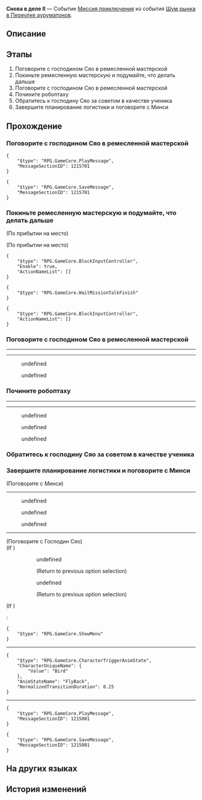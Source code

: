 {{Дополнить|Диалоги.}}
{{Миссия Инфобокс
|id              = 8003206
|Название        = 
|Изображение     = Миссия Снова в деле II.png
|Тип             = Миссия приключения
|События         = Шум рынка в Переулке ауруматонов
|Глава           = Шум рынка в Переулке ауруматонов
|Условия         = Завершена [[Миссия приключения]] ''[[Снова в деле II]]''
|Персонажи       = Господин Сяо; Минси; Первопроходец; Сушан; Сяохань
|СтартЛокация    = [[Лофу Сяньчжоу]] — [[Переулок ауруматонов]]
|Мир             = Лофу Сяньчжоу
|Предыдущая      = 
|Следующая       = Управление причалом II
|Награды         = Опыт Освоения*200; Звёздный нефрит*40; Путеводитель путешественника*5; Утраченный кристалл*5; Кредиты*45 000
}}
'''Снова в деле II''' — Событие [[Миссия приключения]] из события [[Шум рынка в Переулке ауруматонов]].

==Описание==
{{Описание|<!--официальное описание из Перекрёстка судеб-->}}

==Этапы==
# Поговорите с господином Сяо в ремесленной мастерской
# Покиньте ремесленную мастерскую и подумайте, что делать дальше
# Поговорите с господином Сяо в ремесленной мастерской
# Почините робоптаху
# Обратитесь к господину Сяо за советом в качестве ученика
# Завершите планирование логистики и поговорите с Минси

==Прохождение==
{{Дополнить}}


===Поговорите с господином Сяо в ремесленной мастерской===
{{Описание миссии|локация=Переулок ауруматонов|Юйкун сказала, что вам нужны представители торговой гильдии, которые поддерживают реорганизацию. Если вам удастся убедить господина Сяо, вы заручитесь поддержкой многих владельцев бизнеса.<br />Господин Сяо - владелец ремесленной мастерской. Отправляйтесь туда и поговорите с ним.}}
{{Диалог Начало}}
<pre>{
	"$type": "RPG.GameCore.PlayMessage",
	"MessageSectionID": 1215701
}</pre>
<pre>{
	"$type": "RPG.GameCore.SaveMessage",
	"MessageSectionID": 1215701
}</pre>
{{Диалог Конец}}

===Покиньте ремесленную мастерскую и подумайте, что делать дальше===
{{Описание миссии|локация=Переулок ауруматонов|Господин Сяо твёрд в своём решении. Дальнейшие расспросы могут просто ни к чему не привести.<br />Вам лучше уйти, чтобы обдумать новый план.}}
{{Диалог Начало}}
;(По прибытии на место)

;(По прибытии на место)
<pre>{
	"$type": "RPG.GameCore.BlockInputController",
	"Enable": true,
	"ActionNameList": []
}</pre>
<!--Unknown TalkSentence: 800321931-->
<pre>{
	"$type": "RPG.GameCore.WaitMissionTalkFinish"
}</pre>
<pre>{
	"$type": "RPG.GameCore.BlockInputController",
	"ActionNameList": []
}</pre>
{{Диалог Конец}}

===Поговорите с господином Сяо в ремесленной мастерской===
{{Описание миссии|локация=Переулок ауруматонов|Юйкун сказала, что вам нужны представители торговой гильдии, которые поддерживают реорганизацию. Если вам удастся убедить господина Сяо, вы заручитесь поддержкой многих владельцев бизнеса.<br />Господин Сяо - владелец ремесленной мастерской. Отправляйтесь туда и поговорите с ним.}}
{{Диалог Начало}}
----
----
<!--Unknown TalkSentence: 800321932-->
<!--Unknown TalkSentence: 800321933-->
:{{Диалог|Arrow}} undefined
:{{Диалог|Arrow}} undefined
:<!--0.8-second delay-->
<!--Unknown TalkSentence: 800321935-->
<!--Unknown TalkSentence: 800321938-->
<!--Unknown TalkSentence: 800321939-->
<!--Unknown TalkSentence: 800321940-->
<!--Unknown TalkSentence: 800321941-->
<!--Unknown TalkSentence: 800321942-->
<!--Unknown TalkSentence: 800321943-->
<!--Unknown TalkSentence: 800321944-->
<!--Unknown TalkSentence: 800321945-->
{{Диалог Конец}}

===Почините робоптаху===
{{Описание миссии|локация=Переулок ауруматонов|Сяохань порекомендовал вам выдать себя за ученика, чтобы сблизиться с господином Сяо. Большинство из мастеров суровы на слова, но мягки сердцем. Может быть, после того, как вы их измотаете, переговоры пройдут более гладко.<br />Вам придётся стать бесплатной рабочей силой. Сначала предстоит починить робоптаху.}}
{{Диалог Начало}}

----
----
<!--Unknown TalkSentence: 800322001-->
:{{Диалог|Arrow}} undefined
:{{Диалог|Arrow}} undefined
:{{Диалог|Arrow}} undefined
{{Диалог Конец}}

===Обратитесь к господину Сяо за советом в качестве ученика===
{{Описание миссии|локация=Переулок ауруматонов|Сяохань порекомендовал вам выдать себя за ученика, чтобы сблизиться с господином Сяо. Большинство из мастеров суровы на слова, но мягки сердцем. Может быть, после того, как вы их измотаете, переговоры пройдут более гладко.<br />Вы уже стали хорошим учеником. Пришло время выступить старому учителю.}}
{{Диалог Начало}}
{{Диалог Конец}}

===Завершите планирование логистики и поговорите с Минси===
{{Описание миссии|локация=Переулок ауруматонов|Господин Сяо сыт по горло застоем в Переулке ауруматонов, и потому заставил себя поверить, что КММ обеспечит лучшее будущее. Однако теперь у него есть альтернатива в виде плана возрождения. Господин Сяо согласился установить сотрудничество с причалом, и торговая гильдия теперь должна предложить что-то взамен, включив ремесленную мастерскую в свои планы.}}
{{Диалог Начало}}

;(Поговорите с Минси)
----
<!--Unknown TalkSentence: 800322071-->
:{{Диалог|Arrow}} undefined
:{{Диалог|Arrow}} undefined
:{{Диалог|Arrow}} undefined
----
<!--Unknown TalkSentence: 800322076-->
:{{Чёрный экран|undefined}}

;(Поговорите с Господин Сяо)
;(If {{cx}}<!--during performance 502067101-->)
:<!--Unknown TalkSentence: 502067102-->
:<!--Unknown TalkSentence: 502067103-->
::{{Диалог|Arrow}} undefined
::<!--Unknown TalkSentence: 502067105-->
::<!--Unknown TalkSentence: 502067108-->
::;(Return to previous option selection)
::{{Диалог|Arrow}} undefined
::<!--Unknown TalkSentence: 502067107-->
::<!--Unknown TalkSentence: 502067108-->
::;(Return to previous option selection)
;(If {{cx}}<!--not during performance 502067101-->)
:<!--Unknown TalkSentence: 502067202-->
:<pre>{
	"$type": "RPG.GameCore.ShowMenu"
}</pre>
----
<pre>{
	"$type": "RPG.GameCore.CharacterTriggerAnimState",
	"CharacterUniqueName": {
		"Value": "Bird"
	},
	"AnimStateName": "FlyBack",
	"NormalizedTransitionDuration": 0.25
}</pre>
:<!--6-second delay-->
----
<pre>{
	"$type": "RPG.GameCore.PlayMessage",
	"MessageSectionID": 1215801
}</pre>
<pre>{
	"$type": "RPG.GameCore.SaveMessage",
	"MessageSectionID": 1215801
}</pre>
{{Диалог Конец}}

==На других языках==
{{На других языках
|en   = Back in Business (II)
|zhs  = 金戺重喧•其二
|zht  = 金戺重喧•其二
|ja   = 金庭、喧騒を重ねて・その2
|ko   = 다시 부흥하는 금빛•2
|es   = De nuevo en activo&nbsp;II
|fr   = Les affaires reprennent (II)
|ru   = Снова в деле II
|th   = คืนสู่ความรุ่งเรือง 2
|vi   = Huyên Náo Trở Lại 2
|de   = Wieder im Geschäft 2
|id   = Hiruk Pikuk yang Kembali Bergaung 2
|pt   = De Volta aos Negócios (II)
}}

==История изменений==
{{История изменений|2.7}}
